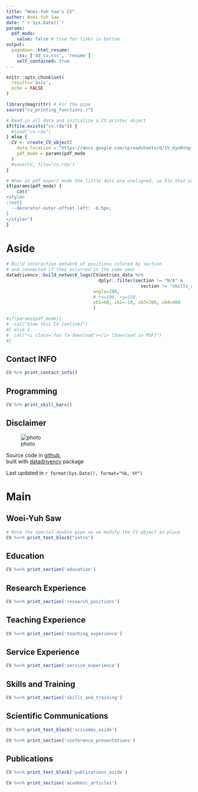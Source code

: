 ```yaml
---
title: "Woei-Yuh Saw's CV"
author: Woei-Yuh Saw
date: "`r Sys.Date()`"
params:
  pdf_mode:
    value: false # true for links in bottom
output:
  pagedown::html_resume:
    css: ['dd_cv.css', 'resume']
    self_contained: true
---
```


```r
knitr::opts_chunk$set(
  results='asis',
  echo = FALSE
)

library(magrittr) # For the pipe
source("cv_printing_functions.r")

# Read in all data and initialize a CV printer object
if(file.exists("cv.rda")) {
  #load("cv.rda")
} else {
  CV <- create_CV_object(
    data_location = "https://docs.google.com/spreadsheets/d/1V_6yoRtnpjIyvZIR3QaAmSptioH7hEwy7-JVLFdK6VI",  
    pdf_mode = params$pdf_mode
  )
  #save(CV, file="cv.rda")
}
```


```r
# When in pdf export mode the little dots are unaligned, so fix that with some conditional CSS.
if(params$pdf_mode) {
    cat("
<style>
:root{
  --decorator-outer-offset-left: -6.5px;
}
</style>")
}
```


Aside
================================================================================

```r
# Build interactive network of positions colored by section
# and connected if they occurred in the same year
datadrivencv::build_network_logo(CV$entries_data %>%
                                   dplyr::filter(section != "N/A" &
                                                   section != "skills_and_training"),
                                 angle=200,
                                 # rx=100, ry=150,
                                 vb1=60, vb2=-10, vb3=100, vb4=400
                                 )
```


```r
#if(params$pdf_mode){
#  cat("View this CV [online]")
#} else {
#  cat("<i class='fas fa-download'></i> [Download in PDF]")
#}
```

Contact INFO {#contact}
--------------------------------------------------------------------------------

```r
CV %>% print_contact_info()
```



<i class="fa fa-code"></i> Programming {#skills}
--------------------------------------------------------------------------------

```r
CV %>% print_skill_bars()
```



Disclaimer {#disclaimer}
--------------------------------------------------------------------------------

<!-- Made with the R package [**pagedown**](https://github.com/rstudio/pagedown).  -->

![photo](img.jpg){#img .img}


Source code in [github](https://github.com/wyuhsaw/wyuhsaw_cv),<br>
built with [datadrivencv](http://nickstrayer.me/datadrivencv/) package

Last updated in `r format(Sys.Date(), format="%b, %Y")`


Main
================================================================================

Woei-Yuh Saw {#title}
--------------------------------------------------------------------------------

```r
# Note the special double pipe so we modify the CV object in place
CV %<>% print_text_block("intro") 
```


Education {data-icon=graduation-cap}
--------------------------------------------------------------------------------

```r
CV %<>% print_section('education')
```


Research Experience {data-icon=laptop}
--------------------------------------------------------------------------------

```r
CV %<>% print_section('research_positions')
```



Teaching Experience {data-icon=laptop}
--------------------------------------------------------------------------------

```r
CV %<>% print_section('teaching_experience')
```


Service Experience {data-icon=laptop}
--------------------------------------------------------------------------------

```r
CV %<>% print_section('service_experience')
```



Skills and Training {data-icon=cogs  data-concise=true}
--------------------------------------------------------------------------------

```r
CV %<>% print_section('skills_and_training')
```

Scientific Communications {data-icon=chalkboard-teacher data-concise=true}
--------------------------------------------------------------------------------

::: aside
```r
CV %<>% print_text_block('scicomms_aside')
```
:::

```r
CV %<>% print_section('conference_presentations')
```


Publications {data-icon=book}
--------------------------------------------------------------------------------

::: aside 
```r
CV %<>% print_text_block('publications_aside') 
``` 
::: 

```r
CV %<>% print_section('academic_articles')
```



